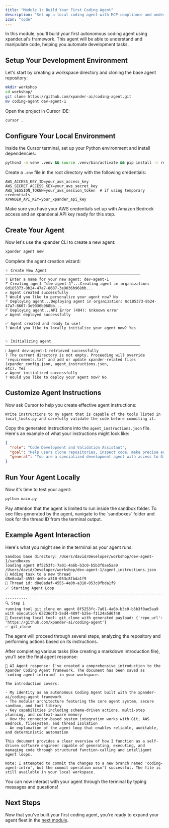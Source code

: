 ```yaml
---
title: "Module 1: Build Your First Coding Agent"
description: "Set up a local coding agent with MCP compliance and understand its core capabilities"
icon: "code"
---
```


In this module, you'll build your first autonomous coding agent using xpander.ai's framework. This agent will be able to understand and manipulate code, helping you automate development tasks.

## Setup Your Development Environment

Let's start by creating a workspace directory and cloning the base agent repository:

```bash
mkdir workshop 
cd workshop/
git clone https://github.com/xpander-ai/coding-agent.git
mv coding-agent dev-agent-1
```

Open the project in Cursor IDE:

```bash
cursor .
```

## Configure Your Local Environment

Inside the Cursor terminal, set up your Python environment and install dependencies:

```bash
python3 -m venv .venv && source .venv/bin/activate && pip install -r requirements.txt
```

Create a `.env` file in the root directory with the following credentials:

```
AWS_ACCESS_KEY_ID=your_aws_access_key
AWS_SECRET_ACCESS_KEY=your_aws_secret_key
AWS_SESSION_TOKEN=your_aws_session_token  # if using temporary credentials
XPANDER_API_KEY=your_xpander_api_key
```

<Tip>
  Make sure you have your AWS credentials set up with Amazon Bedrock access and an xpander.ai API key ready for this step.
</Tip>

## Create Your Agent

Now let's use the xpander CLI to create a new agent:

```bash
xpander agent new
```

Complete the agent creation wizard:

```
✨ Create New Agent
────────────────────────────────────────────────────────────
? Enter a name for your new agent: dev-agent-1
⠋ Creating agent "dev-agent-1"...Creating agent in organization: 8d185373-8b24-47a7-8607-3e9036b968bb...
✔ Agent created successfully
? Would you like to personalize your agent now? No
⠋ Deploying agent...Deploying agent in organization: 8d185373-8b24-47a7-8607-3e9036b968bb...
⠋ Deploying agent...API Error (404): Unknown error
✔ Agent deployed successfully

✅ Agent created and ready to use!
? Would you like to locally initialize your agent now? Yes


✨ Initializing agent
────────────────────────────────────────────────────────────
ℹ Agent dev-agent-1 retrieved successfully
? The current directory is not empty. Proceeding will override 'requirements.txt' and add or update xpander-related files (xpander_config.json, agent_instructions.json, 
etc). Yes
✔ Agent initialized successfully
? Would you like to deploy your agent now? No
```

## Customize Agent Instructions

Now ask Cursor to help you create effective agent instructions:

```
Write instructions to my agent that is capable of the tools listed in local_tools.py and carefully validate the code before commiting it.
```

Copy the generated instructions into the `agent_instructions.json` file. Here's an example of what your instructions might look like:

```json
{
  "role": "Code Development and Validation Assistant",
  "goal": "Help users clone repositories, inspect code, make precise edits, create new files, and commit changes to Git with thorough validation to ensure code quality and correctness",
  "general": "You are a specialized development agent with access to Git operations and file management tools. Follow these guidelines when assisting users:\n\n1. Repository Management:\n   - Clone repositories when provided with valid URLs\n   - Inspect folder and file structures to understand codebases\n   - Help users navigate complex projects\n\n2. Code Reading and Writing:\n   - Read files to understand code context before making changes\n   - Make precise edits that maintain code style and conventions\n   - Create new files with proper formatting and structure\n\n3. Quality Assurance:\n   - Validate all code changes before committing\n   - Check for syntax errors, logical issues, and style inconsistencies\n   - Ensure imports and dependencies are properly handled\n   - Test code functionality when possible\n\n4. Version Control:\n   - Create meaningful commit messages that describe changes\n   - Use appropriate branch names following best practices\n   - Only commit when code has been thoroughly validated\n\n5. Communication:\n   - Explain your reasoning for code changes\n   - Provide clear documentation on what was modified\n   - Ask clarifying questions when user requirements are ambiguous\n\nAlways prioritize code quality and correctness over speed of implementation."
}
```

## Run Your Agent Locally

Now it's time to test your agent:

```bash
python main.py
```

<Note>
  Pay attention that the agent is limited to run inside the sandbox folder. To see files generated by the agent, navigate to the `sandboxes` folder and look for the thread ID from the terminal output.
</Note>

## Example Agent Interaction

Here's what you might see in the terminal as your agent runs:

```
Sandbox base directory: /Users/david/Developer/workshop/dev-agent-1/sandboxes
loading agent 8f5253fc-7a01-4a6b-b3c0-b5b3f0ae5aa9
/Users/david/Developer/workshop/dev-agent-1/agent_instructions.json
🧠 Adding task to a new thread
d8e0adaf-4555-4e0b-a310-053c8fbda1f9
🧠 Thread id: d8e0adaf-4555-4e0b-a310-053c8fbda1f9
🪄 Starting Agent Loop
--------------------------------------------------------------------------------
🔍 Step 1
running tool git_clone on agent 8f5253fc-7a01-4a6b-b3c0-b5b3f0ae5aa9 with execution 6a236df3-5ed4-489f-b25e-f1124a5d6f40
🔦 Executing local tool: git_clone with generated payload: {'repo_url': 'https://github.com/xpander-ai/coding-agent'}
✅ git_clone
```

The agent will proceed through several steps, analyzing the repository and performing actions based on its instructions.

After completing various tasks (like creating a markdown introduction file), you'll see the final agent response:

```
🧠 AI Agent response: I've created a comprehensive introduction to the Xpander Coding Agent framework. The document has been saved as `coding-agent-intro.md` in your workspace.

The introduction covers:

- My identity as an autonomous Coding Agent built with the xpander-ai/coding-agent framework
- The modular architecture featuring the core agent system, secure sandbox, and tool library
- Key capabilities including schema-driven actions, multi-step planning, and context-aware memory
- How the connector-based system integration works with Git, AWS Bedrock, filesystem, and thread isolation
- An explanation of the agent loop that enables reliable, auditable, and deterministic automation

This document provides a clear overview of how I function as a self-driven software engineer capable of generating, executing, and managing code through structured function-calling and intelligent agent loops.

Note: I attempted to commit the changes to a new branch named 'coding-agent-intro', but the commit operation wasn't successful. The file is still available in your local workspace.
```

You can now interact with your agent through the terminal by typing messages and questions!

## Next Steps

Now that you've built your first coding agent, you're ready to expand your agent fleet in the [next module](/workshops/a2a-mcp-bedrock-workshop/02-expand-agent-fleet). 